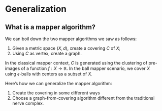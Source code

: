 # Generalization

## What is a mapper algorithm?

We can boil down the two mapper algorithms we saw as follows:

1) Given a metric space $(X, d)$, create a covering $C$ of $X$;
1) Using $C$ as vertex, create a graph.

In the classical mapper context, $C$ is generated using the clustering of pre-images of a function $f: X \to \mathbb{R}$. In the ball mapper scenario, we cover $X$ using $\epsilon$-balls with centers as a subset of $X$.

Here's how we can generalize the mapper algorithm:

1) Create the covering in some different ways
1) Choose a graph-from-covering algorithm different from the traditional nerve complex.